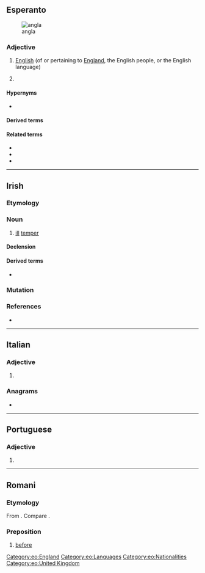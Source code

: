 {{also|Angla|anglá|angļa}}
==Esperanto==
[[Image:Flag of England.svg|thumb|angla {{l|eo|flago}}]]

===Adjective===
{{eo-head}}

# [[English]] (of or pertaining to [[England]], the English people, or the English language)
# {{qualifier|la angla}} {{clipping of|[[la]] [[angla lingvo]]||the English language|lang=eo}}

====Hypernyms====
* {{l|eo|brita||[[British]]}}

====Derived terms====
{{der3|lang=eo|{{l|eo|angla lingvo||English language}}
|{{l|eo|anglalingvano}}, {{l|eo|anglaparolanto||an English speaker, Anglophone}}
|{{l|eo|anglaparola}}, {{l|eo|anglaparolanta||English-speaking}}}}

====Related terms====
* {{l|eo|angle||in English}}
* {{l|eo|Anglio||England}}
* {{l|eo|anglo||an English person}}

{{eo GCSE|4}}

[[Category:eo:England]]
[[Category:eo:Languages]]
[[Category:eo:Nationalities]]
[[Category:eo:United Kingdom]]

----

==Irish==

===Etymology===
{{rfe|lang=ga}}

===Noun===
{{ga-noun|m|~|-}}

# [[ill]] [[temper]]

====Declension====
{{ga-decl-m3-nopl|a|ngla}}

====Derived terms====
* {{l|ga|anglán|g=m||ill-tempered, quarrelsome, person}}

===Mutation===
{{ga-mut-vowel}}

===References===
* {{R:ga:Ó Dónaill}}

----

==Italian==

===Adjective===
{{it-adj-form|f-s}}

# {{it-adj form of|anglo|f|sg}}

===Anagrams===
* {{anagrams|it|lagna}}

----

==Portuguese==

===Adjective===
{{pt-adj-form|f-s}}

# {{pt-adj form of|anglo|f|sg}}

----

==Romani==

===Etymology===
From {{der|rom|sa|अग्र||ahead, before, in front}}. Compare {{cog|hi|आगे||ahead}}.

===Preposition===
{{head|rom|preposition}}

# [[before]]